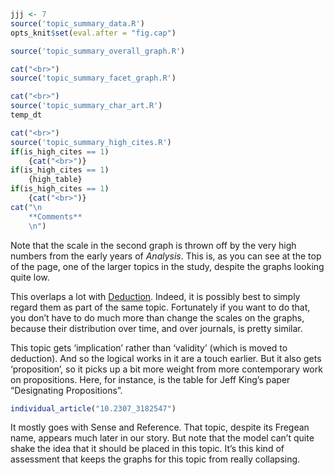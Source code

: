 ```r
jjj <- 7
source('topic_summary_data.R')
opts_knit$set(eval.after = "fig.cap")
```

```r
source('topic_summary_overall_graph.R')
```

```r
cat("<br>")
source('topic_summary_facet_graph.R')
```

```r
cat("<br>")
source('topic_summary_char_art.R')
temp_dt
```

```r
cat("<br>")
source('topic_summary_high_cites.R')
if(is_high_cites == 1)
	{cat("<br>")}
if(is_high_cites == 1)
	{high_table}
if(is_high_cites == 1)
	{cat("<br>")}
cat("\n
	**Comments**
	\n")
```

Note that the scale in the second graph is thrown off by the very high numbers from the early years of _Analysis_. This is, as you can see at the top of the page, one of the larger topics in the study, despite the graphs looking quite low. 

This overlaps a lot with [Deduction](#topic17). Indeed, it is possibly best to simply regard them as part of the same topic. Fortunately if you want to do that, you don't have to do much more than change the scales on the graphs, because their distribution over time, and over journals, is pretty similar.

This topic gets 'implication' rather than 'validity' (which is moved to deduction). And so the logical works in it are a touch earlier. But it also gets 'proposition', so it picks up a bit more weight from more contemporary work on propositions. Here, for instance, is the table for Jeff King's paper "Designating Propositions".

```r
individual_article("10.2307_3182547")
```

It mostly goes with Sense and Reference. That topic, despite its Fregean name, appears much later in our story. But note that the model can't quite shake the idea that it should be placed in this topic. It's this kind of assessment that keeps the graphs for this topic from really collapsing.